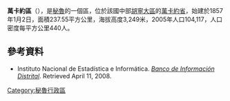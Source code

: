 '''萬卡約區'''（{{lang-es|Distrito de Huancayo}}），是[[秘魯|秘魯]]的一個區，位於該國中部[[胡寧大區|胡寧大區]]的[[萬卡約省|萬卡約省]]，始建於1857年1月2日，面積237.55平方公里，海拔高度3,249米，2005年人口104,117，人口密度每平方公里440人。

==參考資料==
*{{es icon}} Instituto Nacional de Estadística e Informática. ''[https://web.archive.org/web/20080423164200/http://desa.inei.gob.pe/mapas/bid/ Banco de Información Distrital]''. Retrieved April 11, 2008.

{{Peru-geo-stub}}
[[Category:秘魯行政區|Category:秘魯行政區]]